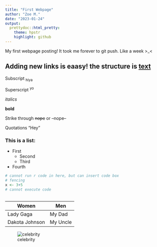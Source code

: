 ```yaml
---
title: "First Webpage"
author: "Zoe M."
date: "2023-01-24"
output: 
  prettydoc::html_pretty:
    theme: hpstr
    highlight: github
---
```


My first webpage posting! It took me forever to git push. Like a week >_<

## Adding new links is eaasy! the structure is [text](link)

Subscript ~hiya~

Superscript ^yo^

_italics_

__bold__

Strike through ~~nope~~ or --nope--

Quotations "Hey"

### This is a list:

* First
  * Second
  + Third
* Fourth

```r
# cannot run r code in here, but can insert code box
# fencing
x <- 3+5
# cannot execute code
```

```r

```

Women  | Men
------------- | -------------
Lady Gaga  | My Dad
Dakota Johnson  | My Uncle

![celebrity](https://encrypted-tbn0.gstatic.com/images?q=tbn:ANd9GcTBY4oMwWmHDWcPjm_Piif7u26CPDLqUI5llA&usqp=CAU)
